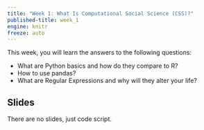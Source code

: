 ```yaml
---
title: "Week 1: What Is Computational Social Science (CSS)?"
published-title: week_1
engine: knitr
freeze: auto
---
```


This week, you will learn the answers to the following questions:

- What are Python basics and how do they compare to R?
- How to use pandas?
- What are Regular Expressions and why will they alter your life?

## Slides 

There are no slides, just code script.

